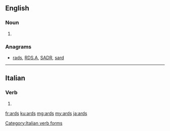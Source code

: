 ==English==

===Noun===
{{head|en}}
# {{plural of|ard|lang=en}}

===Anagrams===
* [[rads#English|rads]], [[RDS.A#English|RDS.A]], [[SADR#English|SADR]], [[sard#English|sard]]

----

==Italian==

===Verb===
{{head|it}}

# {{conjugation of|ardere||1|s|[[past historic]]|lang=it}}

[[Category:Italian verb forms]]

[[fr:ards]]
[[ku:ards]]
[[mg:ards]]
[[my:ards]]
[[ja:ards]]